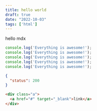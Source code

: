 ```yaml
---
title: hello world
draft: true
date: "2022-10-03"
tags: ['html']
---
```


hello mdx

```js awesome.js focus=2,7
console.log('Everything is awesome!');
console.log('Everything is awesome!');
console.log('Everything is awesome!');
console.log('Everything is awesome!');
console.log('Everything is awesome!');
```

```json filename="index.json"
{
  "status": 200
}
```

```html
<div class="a">
  <a href="#" target="_blank">link</a>
</div>
```

